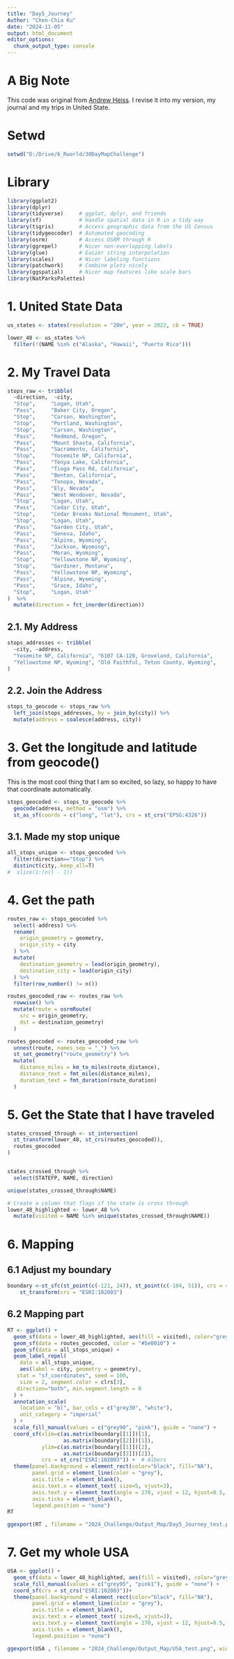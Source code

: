 ```yaml
---
title: "Day5_Journey"
Author: "Chen-Chia Ku"
date: "2024-11-05"
output: html_document
editor_options: 
  chunk_output_type: console
---
```

# A Big Note

This code was original from [Andrew Heiss](https://doi.org/10.59350/rgwda-0tv16). I revise it into my version, my journal and my trips in United State.


# Setwd
```r
setwd("D:/Drive/6_Rworld/30DayMapChallenge")

```

# Library

```r
library(ggplot2)
library(dplyr)
library(tidyverse)     # ggplot, dplyr, and friends
library(sf)            # Handle spatial data in R in a tidy way
library(tigris)        # Access geographic data from the US Census
library(tidygeocoder)  # Automated geocoding
library(osrm)          # Access OSRM through R
library(ggrepel)       # Nicer non-overlapping labels
library(glue)          # Easier string interpolation
library(scales)        # Nicer labeling functions
library(patchwork)     # Combine plots nicely
library(ggspatial)     # Nicer map features like scale bars
library(NatParksPalettes)
```

# 1. United State Data
```r
us_states <- states(resolution = "20m", year = 2022, cb = TRUE)

lower_48 <- us_states %>% 
  filter(!(NAME %in% c("Alaska", "Hawaii", "Puerto Rico")))
```

# 2. My Travel Data
```r
stops_raw <- tribble(
  ~direction,  ~city,
  "Stop",     "Logan, Utah", 
  "Pass",     "Baker City, Oregon", 
  "Stop",     "Carson, Washington", 
  "Stop",     "Portland, Washington", 
  "Stop",     "Carson, Washington",
  "Pass",     "Redmond, Oregon",  
  "Pass",     "Mount Shasta, California", 
  "Pass",     "Sacramento, California", 
  "Stop",     "Yosemite NP, California",
  "Pass",     "Tenya Lake, California",  
  "Pass",     "Tioga Pass Rd, California", 
  "Pass",     "Benton, California",
  "Pass",     "Tonopa, Nevada", 
  "Pass",     "Ely, Nevada", 
  "Pass",     "West Wendover, Nevada",
  "Stop",     "Logan, Utah",  
  "Pass",     "Cedar City, Utah", 
  "Stop",     "Cedar Breaks National Monument, Utah",
  "Stop",     "Logan, Utah", 
  "Pass",     "Garden City, Utah",
  "Pass",     "Geneva, Idaho", 
  "Pass",     "Alpine, Wyoming", 
  "Pass",     "Jackson, Wyoming",
  "Pass",     "Moran, Wyoming",  
  "Stop",     "Yellowstone NP, Wyoming",
  "Stop",     "Gardiner, Montana", 
  "Pass",     "Yellowstone NP, Wyoming",
  "Pass",     "Alpine, Wyoming", 
  "Pass",     "Grace, Idaho",
  "Stop",     "Logan, Utah"
)  %>% 
  mutate(direction = fct_inorder(direction))


```

## 2.1. My Address
```r
stops_addresses <- tribble(
  ~city, ~address,
  "Yosemite NP, California", "6107 CA-120, Groveland, California",
  "Yellowstone NP, Wyoming", "Old Faithful, Teton County, Wyoming",
)


```

## 2.2. Join the Address
```r
stops_to_geocode <- stops_raw %>% 
  left_join(stops_addresses, by = join_by(city)) %>% 
  mutate(address = coalesce(address, city))

```

# 3. Get the longitude and latitude from geocode()

This is the most cool thing that I am so excited, so lazy, so happy to have that coordinate automatically. 

```r
stops_geocoded <- stops_to_geocode %>% 
  geocode(address, method = "osm") %>%
  st_as_sf(coords = c("long", "lat"), crs = st_crs("EPSG:4326"))

```

## 3.1. Made my stop unique
```r
all_stops_unique <- stops_geocoded %>%
  filter(direction=="Stop") %>%
  distinct(city,.keep_all=T)
#  slice(1:(n() - 1))

```

# 4. Get the path
```r
routes_raw <- stops_geocoded %>% 
  select(-address) %>% 
  rename(
    origin_geometry = geometry,
    origin_city = city
  ) %>% 
  mutate(
    destination_geometry = lead(origin_geometry),
    destination_city = lead(origin_city)
  ) %>% 
  filter(row_number() != n())

```

```r
routes_geocoded_raw <- routes_raw %>% 
  rowwise() %>% 
  mutate(route = osrmRoute(
    src = origin_geometry, 
    dst = destination_geometry)
  )

```


```r
routes_geocoded <- routes_geocoded_raw %>% 
  unnest(route, names_sep = "_") %>% 
  st_set_geometry("route_geometry") %>% 
  mutate(
    distance_miles = km_to_miles(route_distance),
    distance_text = fmt_miles(distance_miles),
    duration_text = fmt_duration(route_duration)
  )
```

# 5. Get the State that I have traveled 

```r
states_crossed_through <- st_intersection(
  st_transform(lower_48, st_crs(routes_geocoded)),
  routes_geocoded
)


states_crossed_through %>% 
  select(STATEFP, NAME, direction)

unique(states_crossed_through$NAME)

# Create a column that flags if the state is cross through
lower_48_highlighted <- lower_48 %>% 
  mutate(visited = NAME %in% unique(states_crossed_through$NAME))

```

# 6. Mapping

## 6.1 Adjust my boundary
```r
boundary <-st_sfc(st_point(c(-121, 24)), st_point(c(-104, 51)), crs = 4326) %>%
    st_transform(crs = "ESRI:102003")

```

## 6.2 Mapping part
```r

RT <- ggplot() +
  geom_sf(data = lower_48_highlighted, aes(fill = visited), color="grey60") +
  geom_sf(data = routes_geocoded, color = "#5e0010") +
  geom_sf(data = all_stops_unique) +
  geom_label_repel(
    data = all_stops_unique,
    aes(label = city, geometry = geometry),
   stat = "sf_coordinates", seed = 100,
    size = 2, segment.color = clrs[3], 
   direction="both", min.segment.length = 0
  ) +
  annotation_scale(
    location = "bl", bar_cols = c("grey30", "white"),
    unit_category = "imperial"
  ) +
  scale_fill_manual(values = c("grey90", "pink"), guide = "none") +
  coord_sf(xlim=c(as.matrix(boundary[[1]])[1],
                  as.matrix(boundary[[2]])[1]),
           ylim=c(as.matrix(boundary[[1]])[2],
                  as.matrix(boundary[[2]])[2]),
           crs = st_crs("ESRI:102003")) +  # Albers
  theme(panel.background = element_rect(color="black", fill="NA"),
        panel.grid = element_line(color = "grey"),
        axis.title = element_blank(),
        axis.text.x = element_text( size=5, vjust=3),
        axis.text.y = element_text(angle = 270, vjust = 12, hjust=0.5, size=5), 
        axis.ticks = element_blank(), 
        legend.position = "none")
RT
```

```r
ggexport(RT , filename = "2024_Challenge/Output_Map/Day5_Journey_test.png", width = 7000, height=10000, res=1200)

```

# 7. Get my whole USA
```r
USA <- ggplot() +
  geom_sf(data = lower_48_highlighted, aes(fill = visited), color="grey60")+
  scale_fill_manual(values = c("grey95", "pink1"), guide = "none") +
  coord_sf(crs = st_crs("ESRI:102003"))+
  theme(panel.background = element_rect(color="black", fill="NA"),
        panel.grid = element_line(color = "grey"),
        axis.title = element_blank(),
        axis.text.x = element_text( size=5, vjust=3),
        axis.text.y = element_text(angle = 270, vjust = 12, hjust=0.5, size=5), 
        axis.ticks = element_blank(), 
        legend.position = "none")
```

```r
ggexport(USA , filename = "2024_Challenge/Output_Map/USA_test.png", width = 10000, height=7000, res=1200)

```



